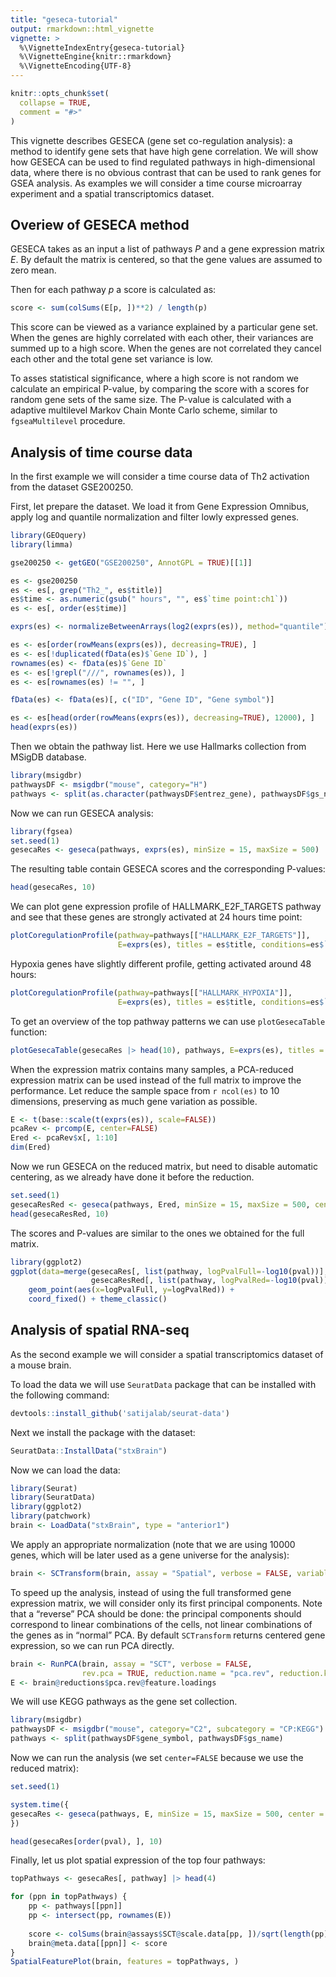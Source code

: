 ```yaml
---
title: "geseca-tutorial"
output: rmarkdown::html_vignette
vignette: >
  %\VignetteIndexEntry{geseca-tutorial}
  %\VignetteEngine{knitr::rmarkdown}
  %\VignetteEncoding{UTF-8}
---
```


```r
knitr::opts_chunk$set(
  collapse = TRUE,
  comment = "#>"
)
```


This vignette describes GESECA (gene set co-regulation analysis): a method
to identify gene sets that have high gene correlation.
We will show how GESECA can be used to find regulated pathways
in high-dimensional data, where there is no obvious contrast that 
can be used to rank genes for GSEA analysis.
As examples we will consider a time course microarray experiment 
and a spatial transcriptomics dataset.

## Overiew of GESECA method

GESECA takes as an input a list of pathways *P* and a gene
expression matrix *E*. 
By default the matrix is centered, so that the gene values are assumed to zero mean.

Then for each pathway *p* a score is calculated as:

```r
score <- sum(colSums(E[p, ])**2) / length(p)
```

This score can be viewed as a variance explained by a particular gene set.
When the genes are highly correlated with each other, their
variances are summed up to a high score.
When the genes are not correlated they cancel each other and the total
gene set variance is low.

To asses statistical significance, where a high score is not random
we calculate an empirical P-value, by comparing the score
with a scores for random gene sets of the same size. 
The P-value is calculated with a adaptive multilevel Markov Chain Monte Carlo
scheme, similar to `fgseaMultilevel` procedure.

## Analysis of time course data

In the first example we will consider a time course data of Th2 activation
from the dataset GSE200250.

First, let prepare the dataset. We load it from Gene Expression Omnibus,
apply log and quantile normalization and filter lowly expressed genes.

```r
library(GEOquery)
library(limma)

gse200250 <- getGEO("GSE200250", AnnotGPL = TRUE)[[1]]

es <- gse200250
es <- es[, grep("Th2_", es$title)]
es$time <- as.numeric(gsub(" hours", "", es$`time point:ch1`))
es <- es[, order(es$time)]

exprs(es) <- normalizeBetweenArrays(log2(exprs(es)), method="quantile")

es <- es[order(rowMeans(exprs(es)), decreasing=TRUE), ]
es <- es[!duplicated(fData(es)$`Gene ID`), ]
rownames(es) <- fData(es)$`Gene ID`
es <- es[!grepl("///", rownames(es)), ]
es <- es[rownames(es) != "", ]

fData(es) <- fData(es)[, c("ID", "Gene ID", "Gene symbol")]

es <- es[head(order(rowMeans(exprs(es)), decreasing=TRUE), 12000), ]
head(exprs(es))
```


Then we obtain the pathway list. Here we use Hallmarks
collection from MSigDB database.


```r
library(msigdbr)
pathwaysDF <- msigdbr("mouse", category="H")
pathways <- split(as.character(pathwaysDF$entrez_gene), pathwaysDF$gs_name)
```

Now we can run GESECA analysis:

```r
library(fgsea)
set.seed(1)
gesecaRes <- geseca(pathways, exprs(es), minSize = 15, maxSize = 500)
```

The resulting table contain GESECA scores and the corresponding P-values:
```r
head(gesecaRes, 10)
```

We can plot gene expression profile of HALLMARK_E2F_TARGETS pathway and see
that these genes are strongly activated at 24 hours time point:


```r
plotCoregulationProfile(pathway=pathways[["HALLMARK_E2F_TARGETS"]], 
                        E=exprs(es), titles = es$title, conditions=es$`time point:ch1`)
```

Hypoxia genes have slightly different profile, getting activated around 48 hours:


```r
plotCoregulationProfile(pathway=pathways[["HALLMARK_HYPOXIA"]], 
                        E=exprs(es), titles = es$title, conditions=es$`time point:ch1`)


```

To get an overview of the top pathway patterns we can use `plotGesecaTable`
function:

```r
plotGesecaTable(gesecaRes |> head(10), pathways, E=exprs(es), titles = es$title)
```

When the expression matrix contains many samples, a PCA-reduced expression matrix
can be used instead of the full matrix to improve the performance. 
Let reduce the sample space from `r ncol(es)` to 10 dimensions, preserving as much gene variation as possible.

```r
E <- t(base::scale(t(exprs(es)), scale=FALSE))
pcaRev <- prcomp(E, center=FALSE)
Ered <- pcaRev$x[, 1:10]
dim(Ered)
```

Now we run GESECA on the reduced matrix, but need to disable automatic centering, as we already have done it before the reduction.

```r
set.seed(1)
gesecaResRed <- geseca(pathways, Ered, minSize = 15, maxSize = 500, center=FALSE)
head(gesecaResRed, 10)
```

The scores and P-values are similar to the ones we obtained for the full matrix.

```r
library(ggplot2)
ggplot(data=merge(gesecaRes[, list(pathway, logPvalFull=-log10(pval))],
                  gesecaResRed[, list(pathway, logPvalRed=-log10(pval))])) +
    geom_point(aes(x=logPvalFull, y=logPvalRed)) +
    coord_fixed() + theme_classic()
```


## Analysis of spatial RNA-seq

As the second example we will consider a spatial transcriptomics dataset
of a mouse brain.

To load the data we will use `SeuratData` package that can be 
installed with the following command:

```r
devtools::install_github('satijalab/seurat-data')
```

Next we install the package with the dataset:
```r
SeuratData::InstallData("stxBrain")
```

Now we can load the data:

```r
library(Seurat)
library(SeuratData)
library(ggplot2)
library(patchwork)
brain <- LoadData("stxBrain", type = "anterior1")
```


We apply an appropriate normalization (note that we are using 10000 genes, 
which will be later used as a gene universe for the analysis):

```r
brain <- SCTransform(brain, assay = "Spatial", verbose = FALSE, variable.features.n = 10000)
```

To speed up the analysis, instead of using the full transformed
gene expression matrix, we will consider only its first 
principal components. Note that a "reverse" PCA should be done: 
the principal components should correspond to linear combinations
of the cells, not linear combinations of the genes as in "normal" PCA.
By default `SCTransform` returns centered gene expression, so we
can run PCA directly.


```r
brain <- RunPCA(brain, assay = "SCT", verbose = FALSE, 
                rev.pca = TRUE, reduction.name = "pca.rev", reduction.key="PCR_")
E <- brain@reductions$pca.rev@feature.loadings
```

We will use KEGG pathways as the gene set collection.

```r
library(msigdbr)
pathwaysDF <- msigdbr("mouse", category="C2", subcategory = "CP:KEGG")
pathways <- split(pathwaysDF$gene_symbol, pathwaysDF$gs_name)
```

Now we can run the analysis (we set `center=FALSE` because we use the 
reduced matrix):

```r
set.seed(1)

system.time({
gesecaRes <- geseca(pathways, E, minSize = 15, maxSize = 500, center = FALSE)
})

head(gesecaRes[order(pval), ], 10)
```

Finally, let us plot spatial expression of the top four pathways:


```r

topPathways <- gesecaRes[, pathway] |> head(4)

for (ppn in topPathways) {
    pp <- pathways[[ppn]]
    pp <- intersect(pp, rownames(E))
    
    score <- colSums(brain@assays$SCT@scale.data[pp, ])/sqrt(length(pp))
    brain@meta.data[[ppn]] <- score
}
SpatialFeaturePlot(brain, features = topPathways, )
```


